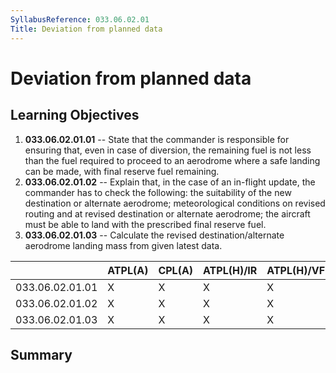 ```yaml
---
SyllabusReference: 033.06.02.01
Title: Deviation from planned data
---
```


# Deviation from planned data

## Learning Objectives

1.  **033.06.02.01.01** -- State that the commander is responsible for ensuring
    that, even in case of diversion, the remaining fuel is not less than the
    fuel required to proceed to an aerodrome where a safe landing can be made,
    with final reserve fuel remaining.
2.  **033.06.02.01.02** -- Explain that, in the case of an in-flight update, the
    commander has to check the following: the suitability of the new destination
    or alternate aerodrome; meteorological conditions on revised routing and at
    revised destination or alternate aerodrome; the aircraft must be able to
    land with the prescribed final reserve fuel.
3.  **033.06.02.01.03** -- Calculate the revised destination/alternate aerodrome
    landing mass from given latest data.

|                 | ATPL(A) | CPL(A) | ATPL(H)/IR | ATPL(H)/VFR | CPL(H) | IR  | CBIR(A) |
| --------------- | ------- | ------ | ---------- | ----------- | ------ | --- | ------- |
| 033.06.02.01.01 | X       | X      | X          | X           | X      |     |         |
| 033.06.02.01.02 | X       | X      | X          | X           | X      |     |         |
| 033.06.02.01.03 | X       | X      | X          | X           | X      |     |         |

## Summary
